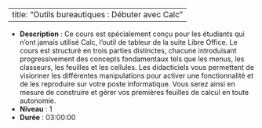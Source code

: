 
---
title: "Outils bureautiques : Débuter avec Calc"
---


- **Description** : Ce cours est spécialement conçu pour les étudiants qui n'ont jamais utilisé Calc, l'outil de tableur de la suite Libre Office. Le cours est structuré en trois parties distinctes, chacune introduisant progressivement des concepts fondamentaux tels que les menus, les classeurs, les feuilles et les cellules. Les didacticiels vous permettent de visionner les différentes manipulations pour activer une fonctionnalité et de les reproduire sur votre poste informatique. Vous serez ainsi en mesure de construire et gérer vos premières feuilles de calcul en toute autonomie. 
- **Niveau** : 1
- **Durée** : 03:00:00
